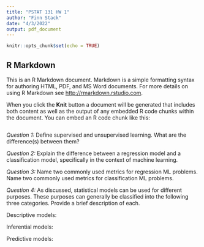 ```yaml
---
title: "PSTAT 131 HW 1"
author: "Finn Stack"
date: "4/3/2022"
output: pdf_document
---
```


```r
knitr::opts_chunk$set(echo = TRUE)
```

## R Markdown

This is an R Markdown document. Markdown is a simple formatting syntax for authoring HTML, PDF, and MS Word documents. For more details on using R Markdown see <http://rmarkdown.rstudio.com>.

When you click the **Knit** button a document will be generated that includes both content as well as the output of any embedded R code chunks within the document. You can embed an R code chunk like this:

```r

```

*Question 1:*
Define supervised and unsupervised learning. What are the difference(s) between them?

*Question 2:*
Explain the difference between a regression model and a classification model, specifically in the context of machine learning.

*Question 3:*
Name two commonly used metrics for regression ML problems. Name two commonly used metrics for classification ML problems.

*Question 4:*
As discussed, statistical models can be used for different purposes. These purposes can generally be classified into the following three categories. Provide a brief description of each.

Descriptive models:

Inferential models:

Predictive models:

